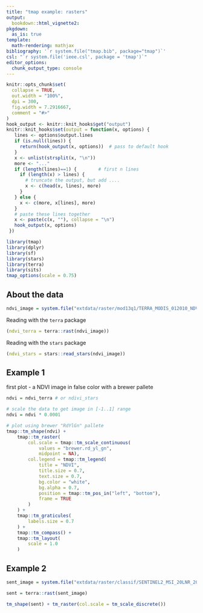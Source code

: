 ```yaml
---
title: "tmap example: rasters"
output: 
  bookdown::html_vignette2:
pkgdown:
  as_is: true
template:
  math-rendering: mathjax
bibliography: '`r system.file("tmap.bib", package="tmap")`'
csl: "`r system.file('ieee.csl', package = 'tmap')`"
editor_options: 
  chunk_output_type: console
---
```


```r
knitr::opts_chunk$set(
  collapse = TRUE,
  out.width = "100%",
  dpi = 300,
  fig.width = 7.2916667,
  comment = "#>"
)
hook_output <- knitr::knit_hooks$get("output")
knitr::knit_hooks$set(output = function(x, options) {
   lines <- options$output.lines
   if (is.null(lines)) {
     return(hook_output(x, options))  # pass to default hook
   }
   x <- unlist(strsplit(x, "\n"))
   more <- "..."
   if (length(lines)==1) {        # first n lines
     if (length(x) > lines) {
       # truncate the output, but add ....
       x <- c(head(x, lines), more)
     }
   } else {
     x <- c(more, x[lines], more)
   }
   # paste these lines together
   x <- paste(c(x, ""), collapse = "\n")
   hook_output(x, options)
 })

```

```r
library(tmap)
library(dplyr)
library(sf)
library(stars)
library(terra)
library(sits)
tmap_options(scale = 0.75)
```


## About the data

```r
ndvi_image = system.file("extdata/raster/mod13q1/TERRA_MODIS_012010_NDVI_2014-01-17.jp2", package = "sits")
```

Reading with the `terra` package

```r
(ndvi_terra = terra::rast(ndvi_image))
```

Reading with the `stars` package

```r
(ndvi_stars = stars::read_stars(ndvi_image))
```


## Example 1

first plot - a NDVI image in false color with a brewer pallete

```r
ndvi = ndvi_terra # or ndivi_stars

# scale the data to get image in [-1..1] range
ndvi = ndvi * 0.0001

# plot using brewer "RdYlGn" pallete
tmap::tm_shape(ndvi) +
    tmap::tm_raster(
        col.scale = tmap::tm_scale_continuous(
            values = "brewer.rd_yl_gn",
            midpoint = NA),
        col.legend = tmap::tm_legend(
            title = "NDVI",
            title.size = 0.7,
            text.size = 0.7,
            bg.color = "white",
            bg.alpha = 0.7,
            position = tmap::tm_pos_in("left", "bottom"),
            frame = TRUE
        )
    ) +
    tmap::tm_graticules(
        labels.size = 0.7
    ) +
    tmap::tm_compass() +
    tmap::tm_layout(
        scale = 1.0
    )
```

## Example 2

```r
sent_image = system.file("extdata/raster/classif/SENTINEL2_MSI_20LNR_2020-06-04_2021-08-26_class_v1.tif", package = "sits")
```

```r
sent = terra::rast(sent_image)
```

```r
tm_shape(sent) + tm_raster(col.scale = tm_scale_discrete())
```

